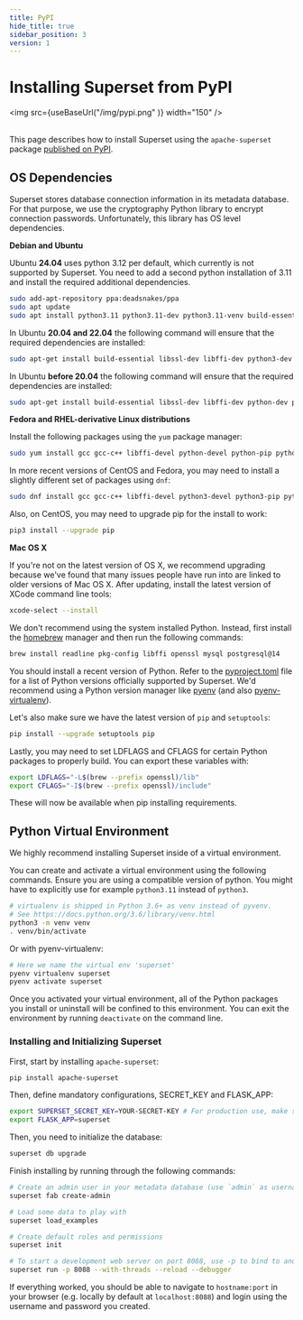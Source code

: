 ```yaml
---
title: PyPI
hide_title: true
sidebar_position: 3
version: 1
---
```



# Installing Superset from PyPI

<img src={useBaseUrl("/img/pypi.png" )} width="150" />
<br /><br />

This page describes how to install Superset using the `apache-superset` package [published on PyPI](https://pypi.org/project/apache-superset/).

## OS Dependencies

Superset stores database connection information in its metadata database. For that purpose, we use
the cryptography Python library to encrypt connection passwords. Unfortunately, this library has OS
level dependencies.

**Debian and Ubuntu**

Ubuntu **24.04** uses python 3.12 per default, which currently is not supported by Superset. You need to add a second python installation of 3.11 and install the required additional dependencies.
```bash
sudo add-apt-repository ppa:deadsnakes/ppa
sudo apt update
sudo apt install python3.11 python3.11-dev python3.11-venv build-essential libssl-dev libffi-dev libsasl2-dev libldap2-dev default-libmysqlclient-dev
```

In Ubuntu **20.04 and 22.04** the following command will ensure that the required dependencies are installed:

```bash
sudo apt-get install build-essential libssl-dev libffi-dev python3-dev python3-pip libsasl2-dev libldap2-dev default-libmysqlclient-dev
```

In Ubuntu **before 20.04** the following command will ensure that the required dependencies are installed:

```bash
sudo apt-get install build-essential libssl-dev libffi-dev python-dev python-pip libsasl2-dev libldap2-dev default-libmysqlclient-dev
```

**Fedora and RHEL-derivative Linux distributions**

Install the following packages using the `yum` package manager:

```bash
sudo yum install gcc gcc-c++ libffi-devel python-devel python-pip python-wheel openssl-devel cyrus-sasl-devel openldap-devel
```

In more recent versions of CentOS and Fedora, you may need to install a slightly different set of packages using `dnf`:

```bash
sudo dnf install gcc gcc-c++ libffi-devel python3-devel python3-pip python3-wheel openssl-devel cyrus-sasl-devel openldap-devel
```

Also, on CentOS, you may need to upgrade pip for the install to work:

```bash
pip3 install --upgrade pip
```

**Mac OS X**

If you're not on the latest version of OS X, we recommend upgrading because we've found that many
issues people have run into are linked to older versions of Mac OS X. After updating, install the
latest version of XCode command line tools:

```bash
xcode-select --install
```

We don't recommend using the system installed Python. Instead, first install the
[homebrew](https://brew.sh/) manager and then run the following commands:

```bash
brew install readline pkg-config libffi openssl mysql postgresql@14
```

You should install a recent version of Python. Refer to the
[pyproject.toml](https://github.com/apache/superset/blob/master/pyproject.toml) file for a list of Python
versions officially supported by Superset. We'd recommend using a Python version manager
like [pyenv](https://github.com/pyenv/pyenv)
(and also [pyenv-virtualenv](https://github.com/pyenv/pyenv-virtualenv)).

Let's also make sure we have the latest version of `pip` and `setuptools`:

```bash
pip install --upgrade setuptools pip
```

Lastly, you may need to set LDFLAGS and CFLAGS for certain Python packages to properly build. You can export these variables with:

```bash
export LDFLAGS="-L$(brew --prefix openssl)/lib"
export CFLAGS="-I$(brew --prefix openssl)/include"
```

These will now be available when pip installing requirements.

## Python Virtual Environment

We highly recommend installing Superset inside of a virtual environment.

You can create and activate a virtual environment using the following commands. Ensure you are using a compatible version of python. You might have to explicitly use for example `python3.11` instead of `python3`.

```bash
# virtualenv is shipped in Python 3.6+ as venv instead of pyvenv.
# See https://docs.python.org/3.6/library/venv.html
python3 -m venv venv
. venv/bin/activate
```

Or with pyenv-virtualenv:

```bash
# Here we name the virtual env 'superset'
pyenv virtualenv superset
pyenv activate superset
```

Once you activated your virtual environment, all of the Python packages you install or uninstall
will be confined to this environment. You can exit the environment by running `deactivate` on the
command line.

### Installing and Initializing Superset

First, start by installing `apache-superset`:

```bash
pip install apache-superset
```

Then, define mandatory configurations, SECRET_KEY and FLASK_APP:
```bash
export SUPERSET_SECRET_KEY=YOUR-SECRET-KEY # For production use, make sure this is a strong key, for example generated using `openssl rand -base64 42`. See https://superset.apache.org/docs/configuration/configuring-superset#specifying-a-secret_key
export FLASK_APP=superset
```

Then, you need to initialize the database:

```bash
superset db upgrade
```

Finish installing by running through the following commands:

```bash
# Create an admin user in your metadata database (use `admin` as username to be able to load the examples)
superset fab create-admin

# Load some data to play with
superset load_examples

# Create default roles and permissions
superset init

# To start a development web server on port 8088, use -p to bind to another port
superset run -p 8088 --with-threads --reload --debugger
```

If everything worked, you should be able to navigate to `hostname:port` in your browser (e.g.
locally by default at `localhost:8088`) and login using the username and password you created.

